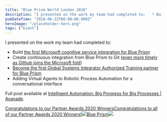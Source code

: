 ```yaml
---
title: "Blue Prism World London 2018"
description: "I presented on the work my team had completed to:   * Build the first Microsoft cognitive service integration for Blue Prism    [https://www.avanade"
pubDateTime: "2018-06-22T00:00:00.000Z"
heroImage: "/placeholder-hero.png"
tags: ["Event"]
---
```


I presented on the work my team had completed to:

- Build [the first Microsoft cognitive service integration for Blue Prism](https://www.avanade.com/404?item=web%3a%7bAA4D08D2-9DEE-4772-9270-80E747CFBADC%7d%40en)
- Create continuous integration from Blue Prism to Git ([even more timely as Github joins the Microsoft fold](https://news.microsoft.com/2018/06/04/microsoft-to-acquire-github-for-7-5-billion/))
- [Become the first Global Systems Integrator Authorized Training partner for Blue Prism](https://www.prnewswire.com/news-releases/avanade-first-global-systems-integrator-si-to-become-authorized-training-partner-for-blue-prism-300664404.html)
- Adding Virtual Agents to Robotic Process Automation for a conversational interface

Full post available at [Intelligent Automation: Big Progress for Big Processes | Avanade](https://www.avanade.com/en/blogs/avanade-insights/artificial-intelligence/intelligent-automation-blue-prism).

[Congratulations to our Partner Awards 2020 WinnersCongratulations to all of our Partner Awards 2020 Winners!![](https://www.blueprism.com/assets/favicons/apple-touch-icon.png?v=2.1)Blue Prism![](https://www.blueprism.com/uploads/resources/thumbnails/blog/_1200x630_crop_center-center_82_none/BP-Partner-Awards-2020-W-Thumb-440x303px.jpg?mtime=1592924721)](https://www.blueprism.com/resources/blog/congratulations-to-our-partner-awards-2020-winners/)

